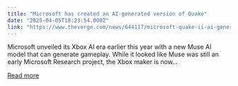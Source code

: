 ```yaml
---
title: "Microsoft has created an AI-generated version of Quake"
date: "2025-04-05T18:23:54.000Z"
link: "https://www.theverge.com/news/644117/microsoft-quake-ii-ai-generated-tech-demo-muse-ai-model-copilot"
---
```


Microsoft unveiled its Xbox AI era earlier this year with a new Muse AI model that can generate gameplay. While it looked like Muse was still an early Microsoft Research project, the Xbox maker is now...

[Read more](https://www.theverge.com/news/644117/microsoft-quake-ii-ai-generated-tech-demo-muse-ai-model-copilot)
